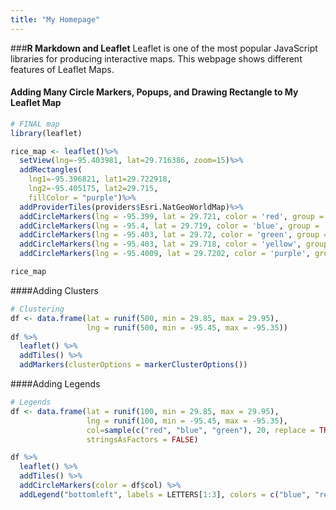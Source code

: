 ```yaml
---
title: "My Homepage"
---
```

###**R Markdown and Leaflet**
Leaflet is one of the most popular JavaScript libraries for producing interactive maps. This webpage shows different features of Leaflet Maps. 

#### Adding Many Circle Markers, Popups, and Drawing Rectangle to My Leaflet Map
```r
# FINAL map
library(leaflet)

rice_map <- leaflet()%>%
  setView(lng=-95.403981, lat=29.716386, zoom=15)%>%
  addRectangles(
    lng1=-95.396821, lat1=29.722918,
    lng2=-95.405175, lat2=29.715,
    fillColor = "purple")%>%
  addProviderTiles(providers$Esri.NatGeoWorldMap)%>%
  addCircleMarkers(lng = -95.399, lat = 29.721, color = 'red', group = 'red', popup="Stats") %>%
  addCircleMarkers(lng = -95.4, lat = 29.719, color = 'blue', group = 'blue', popup="Library") %>%
  addCircleMarkers(lng = -95.403, lat = 29.72, color = 'green', group = 'green', popup="Chemistry") %>%
  addCircleMarkers(lng = -95.403, lat = 29.718, color = 'yellow', group = 'yellow', popup="Jonnes Business") %>%
  addCircleMarkers(lng = -95.4009, lat = 29.7202, color = 'purple', group = 'purple', popup="Maths")

rice_map
```   




####Adding Clusters  
```r

# Clustering
df <- data.frame(lat = runif(500, min = 29.85, max = 29.95),
                 lng = runif(500, min = -95.45, max = -95.35))
df %>% 
  leaflet() %>%
  addTiles() %>%
  addMarkers(clusterOptions = markerClusterOptions())

```   




####Adding Legends  
```r
# Legends
df <- data.frame(lat = runif(100, min = 29.85, max = 29.95),
                 lng = runif(100, min = -95.45, max = -95.35),
                 col=sample(c("red", "blue", "green"), 20, replace = TRUE),
                 stringsAsFactors = FALSE)

df %>% 
  leaflet() %>%
  addTiles() %>%
  addCircleMarkers(color = df$col) %>%
  addLegend("bottomleft", labels = LETTERS[1:3], colors = c("blue", "red", "green"))

```  




